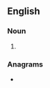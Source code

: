 {{also|hot lines}}
==English==

===Noun===
{{head|en|noun form}}

# {{plural of|en|hotline}}

===Anagrams===
* {{anagrams|en|a=ehilnost|Holstein|Holstine|holstein|neoliths}}